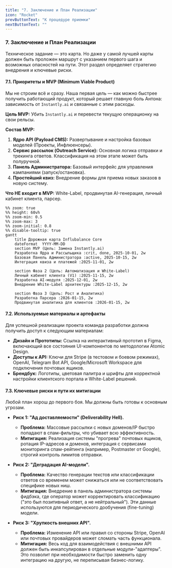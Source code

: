 ```yaml
---
title: "7. Заключение и План Реализации"
icon: "Rocket"
prevButtonText: "К процедуре приемки"
nextButtonText: ""
---
```


### 7. Заключение и План Реализации
Техническое задание — это карта. Но даже у самой лучшей карты должен быть проложен маршрут с указанием первого шага и возможных опасностей на пути. Этот раздел определяет стратегию внедрения и ключевые риски.

#### 7.1. Приоритеты и MVP (Minimum Viable Product)
Мы не строим всё и сразу. Наша первая цель — как можно быстрее получить работающий продукт, который решает главную боль Антона: зависимость от `Instantly.ai` и связанные с этим расходы.

**Цель MVP:** Убить `Instantly.ai` и перевести текущую операционку на свои рельсы.

**Состав MVP:**
1.  **Ядро API (Payload CMS):** Развертывание и настройка базовых моделей (Проекты, Инфлюенсеры).
2.  **Сервис рассылок (Outreach Service):** Основная логика отправки и трекинга ответов. Классификация на этом этапе может быть полуручной.
3.  **Панель Администратора:** Базовый интерфейс для управления кампаниями (запуск/остановка).
4.  **Простейший квиз:** Внедрение формы для приема новых заказов в новую систему.

**Что НЕ входит в MVP:** White-Label, продвинутая AI-генерация, личный кабинет клиента, парсер.


```mermaid
%% zoom: true
%% height: 60vh
%% zoom-min: 0.5
%% zoom-max: 3
%% zoom-initial: 0.8
%% disable-tooltip: true
gantt
    title Дорожная карта Influbalance Core
    dateFormat  YYYY-MM-DD
    section MVP (Цель: Замена Instantly.ai)
    Разработка Ядра и Рассыльщика :crit, done, 2025-10-01, 2w
    Базовая Панель Администратора :active, 2025-10-15, 2w
    Интеграция квиза и платежей :2025-11-01, 2w
    
    section Фаза 2 (Цель: Автоматизация и White-Label)
    Личный кабинет клиента (V1) :2025-11-15, 2w
    Разработка AI-модуля :2025-12-01, 2w
    Внедрение White-Label архитектуры :2025-12-15, 2w

    section Фаза 3 (Цель: Рост и Аналитика)
    Разработка Парсера :2026-01-15, 2w
    Продвинутая аналитика для клиентов :2026-01-15, 2w
```

#### 7.2. Используемые материалы и артефакты
Для успешной реализации проекта команда разработки должна получить доступ к следующим материалам:
*   **Дизайн и Прототипы:** Ссылка на интерактивный прототип в Figma, включающий все состояния UI-компонентов по методологии Atomic Design.
*   **Доступы к API:** Ключи для Stripe (в тестовом и боевом режимах), OpenAI, Telegram Bot API, Google/Microsoft Workspace для подключения почтовых ящиков.
*   **Брендбук:** Логотипы, цветовая палитра и шрифты для корректной настройки клиентского портала и White-Label решений.

#### 7.3. Ключевые риски и пути их митигации
Любой план хорош до первого боя. Мы должны быть готовы к основным угрозам.

*   **Риск 1: "Ад доставляемости" (Deliverability Hell).**
    *   **Проблема:** Массовые рассылки с новых доменов/IP быстро попадают в спам-фильтры, что убивает всю эффективность.
    *   **Митигация:** Реализация системы "прогрева" почтовых ящиков, ротация IP-адресов и доменов, интеграция с сервисами мониторинга спам-рейтинга (например, Postmaster от Google), строгий контроль лимитов отправки.

*   **Риск 2: "Деградация AI-модели".**
    *   **Проблема:** Качество генерации текстов или классификации ответов со временем может снижаться или не соответствовать специфике новых ниш.
    *   **Митигация:** Внедрение в панель администратора системы фидбэка, где оператор может корректировать классификацию ("это был позитивный ответ, а не нейтральный"). Эти данные используются для периодического дообучения (fine-tuning) модели.

*   **Риск 3: "Хрупкость внешних API".**
    *   **Проблема:** Изменение API или правил со стороны Stripe, OpenAI или почтовых провайдеров может сломать часть функционала.
    *   **Митигация:** Весь код для взаимодействия с внешними API должен быть инкапсулирован в отдельные модули-"адаптеры". Это позволит при необходимости быстро заменить одну интеграцию на другую, не переписывая бизнес-логику.
